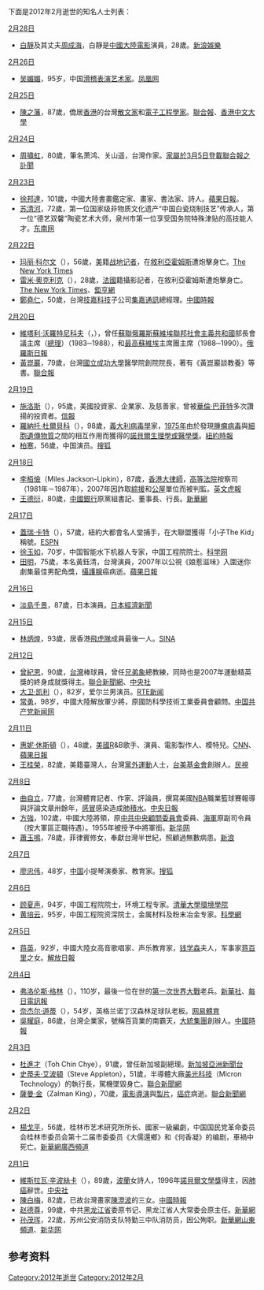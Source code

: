 <noinclude>{{MonthTOC|2012年|逝世人物列表}}

下面是2012年2月逝世的知名人士列表：
</noinclude>
;[[2月28日|2月28日]]
* [[白靜|白靜]]及其丈夫[[周成海|周成海]]，白靜是[[中國大陸電影|中國大陸電影]]演員，28歲。[http://ent.sina.com.cn/s/m/2012-02-28/16423567681.shtml 新浪娛樂]{{Wayback|url=http://ent.sina.com.cn/s/m/2012-02-28/16423567681.shtml |date=20210105005422 }}

;[[2月26日|2月26日]]
* [[吴媚媚|吴媚媚]]，95岁，中国[[滑稽演员|滑稽表演艺术家]]。[http://ent.ifeng.com/idolnews/mainland/detail_2012_02/28/12829584_0.shtml 凤凰网]{{Wayback|url=http://ent.ifeng.com/idolnews/mainland/detail_2012_02/28/12829584_0.shtml |date=20180818011645 }}

;[[2月25日|2月25日]]
* [[陳之藩|陳之藩]]，87歲，僑居[[香港|香港]]的台灣[[散文家|散文家]]和[[電子工程學|電子工程學家]]。[http://udn.com/NEWS/BREAKINGNEWS/BREAKINGNEWS1/6925284.shtml 聯合報]{{Wayback|url=http://udn.com/NEWS/BREAKINGNEWS/BREAKINGNEWS1/6925284.shtml |date=20120229210103 }}、[http://www.cuhk.edu.hk/chinese/features/professor-chen-chih-fan.html 香港中文大學]{{Wayback|url=http://www.cuhk.edu.hk/chinese/features/professor-chen-chih-fan.html |date=20200926113019 }}

;[[2月24日|2月24日]]
* [[周嘯虹|周嘯虹]]，80歲，筆名萧鸿、关山遥，台灣作家。[http://udndata.com/ndapp/FpIndex?paperID=UN&thisY=2012&thisM=3&thisD=5 家屬於3月5日登載聯合報之訃聞]{{Wayback|url=http://udndata.com/ndapp/FpIndex?paperID=UN&thisY=2012&thisM=3&thisD=5 |date=20210105005530 }}

;[[2月23日|2月23日]]
* [[徐邦達|徐邦達]]，101歲，中國大陸書畫鑑定家、畫家、書法家、詩人。[http://hk.apple.nextmedia.com/template/apple/art_main.php?iss_id=20120224&sec_id=15335&subsec=15336&art_id=16098332 蘋果日報]。
* [[苏清河|苏清河]]，72歲，第一位国家级非物质文化遗产“中国白瓷烧制技艺”传承人，第一位“德艺双馨”陶瓷艺术大师，泉州市第一位享受国务院特殊津贴的高技能人才。[https://web.archive.org/web/20160304081417/http://qz.fjsen.com/2012-02/26/content_7900160.htm 东南网]

;[[2月22日|2月22日]]
* [[玛丽·科尔文|玛丽·科尔文]]（{{lang-en|Marie Colvin}}），56歲，[[美國|美]]籍[[战地记者|战地记者]]，在[[敘利亞|敘利亞]][[霍姆斯|霍姆斯]]遭炮擊身亡。{{en}}[http://www.nytimes.com/2012/02/23/world/middleeast/marie-colvin-and-remi-ochlik-journalists-killed-in-syria.html The New York Times]{{Wayback|url=http://www.nytimes.com/2012/02/23/world/middleeast/marie-colvin-and-remi-ochlik-journalists-killed-in-syria.html |date=20120223162741 }}
* [[雷米·奧克利克|雷米·奧克利克]]（{{lang-fr|Rémi Ochlik}}），28歲，[[法國|法國]]籍攝影記者，在敘利亞霍姆斯遭炮擊身亡。{{en}}[http://www.nytimes.com/2012/02/23/world/middleeast/marie-colvin-and-remi-ochlik-journalists-killed-in-syria.html The New York Times]{{Wayback|url=http://www.nytimes.com/2012/02/23/world/middleeast/marie-colvin-and-remi-ochlik-journalists-killed-in-syria.html |date=20120223162741 }}、[http://news.cnyes.com/Content/20120224/KFIMAV6J2Z7P6.shtml?c=sh_stock 鉅亨網]{{Wayback|url=http://news.cnyes.com/Content/20120224/KFIMAV6J2Z7P6.shtml?c=sh_stock |date=20190822104429 }}
* [[鄭堯仁|鄭堯仁]]，50歲，台灣[[技嘉科技|技嘉科技]]子公司[[集嘉通訊|集嘉通訊]]總經理。[https://web.archive.org/web/20120223130338/http://news.chinatimes.com/tech/12050902/122012022300384.html 中國時報]

;[[2月20日|2月20日]]
* [[維塔利·沃羅特尼科夫|維塔利·沃羅特尼科夫]]（{{lang-en|Vitaly Ivanovich Vorotnikov}}，{{lang-ru|Вита́лий Ива́нович Воротнико́в}}），曾任[[蘇聯|蘇聯]][[俄羅斯蘇維埃聯邦社會主義共和國|俄羅斯蘇維埃聯邦社會主義共和國]]部長會議主席（[[總理|總理]]）（1983─1988），和[[最高蘇維埃|最高蘇維埃]]主席團主席（1988─1990）。{{ru}}[http://kommersant.ru/news/1877657 俄羅斯日報]{{Wayback|url=http://kommersant.ru/news/1877657 |date=20120220233729 }}
* [[黃崑巖|黃崑巖]]，79歲，台灣[[國立成功大學|國立成功大學]]醫學院創院院長，著有《黃崑巖談教養》等書。[https://web.archive.org/web/20120223180258/http://udn.com/NEWS/NATIONAL/NATS3/6916375.shtml 聯合報]

;[[2月19日|2月19日]]
* [[施洛斯|施洛斯]]（{{lang-en|Walter Schloss}}），95歲，美國投資家、企業家、及慈善家，曾被[[華倫·巴菲特|華倫·巴菲特]]多次讚揚的投資者。[http://www.hkej.com/template/dailynews/jsp/detail.jsp?dnews_id=3331&cat_id=3&title_id=493767&rtd=32685 信報]{{Wayback|url=http://www.hkej.com/template/dailynews/jsp/detail.jsp?dnews_id=3331&cat_id=3&title_id=493767&rtd=32685 |date=20190822104330 }}
* [[羅納托·杜爾貝科|羅納托·杜爾貝科]]（{{lang-it|Renato Dulbecco}}），98歲，[[義大利|義大利]][[病毒學|病毒學]]家，[[1975年|1975年]]由於發現[[腫瘤|腫瘤]][[病毒|病毒]]與[[細胞|細胞]][[遺傳物質|遺傳物質]]之間的相互作用而獲得的[[諾貝爾生理學或醫學獎|諾貝爾生理學或醫學獎]]。{{en}}[http://www.nytimes.com/2012/02/21/us/dr-renato-dulbecco-nobel-laureate-dies-at-97.html 紐約時報]{{Wayback|url=http://www.nytimes.com/2012/02/21/us/dr-renato-dulbecco-nobel-laureate-dies-at-97.html |date=20210105044826 }}
* [[柏寒|柏寒]]，56歲，中国演员。[http://roll.sohu.com/20120222/n335464844.shtml 搜狐]{{Wayback|url=http://roll.sohu.com/20120222/n335464844.shtml |date=20210105155754 }}

;[[2月18日|2月18日]]
* [[李栢儉|李栢儉]]（Miles Jackson-Lipkin），87歲，[[香港|香港]][[大律師|大律師]]，[[香港特別行政區高等法院原訟法庭|高等法院]]按察司（1981年－1987年），2007年因詐取[[綜援|綜援]]和[[香港公共屋邨|公屋]]單位而被判監。[https://web.archive.org/web/20150526024316/http://www.thestandard.com.hk/news_detail.asp?we_cat=4&art_id=120495&sid=35666088&con_type=1&d_str=20120308&fc=7 英文虎報]
* [[王德衍|王德衍]]，80歲，[[中國銀行|中國銀行]]原黨組書記、董事長、行長。[http://news.xinhuanet.com/politics/2012-03/05/c_111605398.htm 新華網]{{Wayback|url=http://news.xinhuanet.com/politics/2012-03/05/c_111605398.htm |date=20120711115330 }}

;[[2月17日|2月17日]]
* [[蓋瑞·卡特|蓋瑞·卡特]]（{{lang-en|Gary Carter}}），57歲，紐約大都會名人堂捕手，在大聯盟獲得「小子The Kid」稱號。[https://web.archive.org/web/20120219221352/http://www.espnstar.com.tw/news/baseball/2012/0217/228204.htm ESPN]
* [[徐玉如|徐玉如]]，70岁，中国智能水下机器人专家，中国工程院院士。[http://news.sciencenet.cn/htmlnews/2012/2/259966.shtm 科学网]{{Wayback|url=http://news.sciencenet.cn/htmlnews/2012/2/259966.shtm |date=20210105010756 }}
* [[田明|田明]]，75歲，本名黃鈺清，台灣演員，2007年以公視《娘惹滋味》入圍迷你劇集最佳男配角獎，[[攝護腺|攝護腺]]癌病逝。[https://web.archive.org/web/20120220232218/http://tw.nextmedia.com/applenews/article/art_id/34034961/IssueID/20120219 蘋果日報]

;[[2月16日|2月16日]]
* [[淡島千景|淡島千景]]，87歲，日本演員。{{ja}}[http://www.nikkei.com/news/headline/archive/article/g=96958A9C93819695E3E4E2E39E8DE3E4E2E0E0E2E3E09191E2E2E2E2 日本經濟新聞]{{Wayback|url=http://www.nikkei.com/news/headline/archive/article/g=96958A9C93819695E3E4E2E39E8DE3E4E2E0E0E2E3E09191E2E2E2E2 |date=20190822104323 }}

;[[2月15日|2月15日]]
*[[林炳煌|林炳煌]]，93歲，居香港[[飛虎隊|飛虎隊]]成員最後一人。[http://news.sina.com.cn/c/2012-02-21/140323967515.shtml SINA]{{Wayback|url=http://news.sina.com.cn/c/2012-02-21/140323967515.shtml |date=20210104215418 }}

;[[2月12日|2月12日]]
* [[曾紀恩|曾紀恩]]，90歲，[[台灣|台灣]]棒球員，曾任[[兄弟象|兄弟象]]總教練，同時也是2007年運動精英獎的終身成就獎得主。[https://web.archive.org/web/20120214154012/http://udn.com/NEWS/BREAKINGNEWS/BREAKINGNEWS7/6895818.shtml 聯合新聞網]、[https://web.archive.org/web/20160304115805/http://www2.cna.com.tw/News/FirstNews/201202120055.aspx 中央社]
* [[大卫·凯利_(演员)|大卫·凯利]]（{{lang|en|David Kelly}}），82岁，爱尔兰男演员。[http://www.rte.ie/news/2012/0212/kellyd.html RTE新闻]{{Wayback|url=http://www.rte.ie/news/2012/0212/kellyd.html |date=20120213200743 }}
* [[常勇|常勇]]，98岁，中國大陸解放軍少將，原國防科學技術工業委員會顧問。[http://www.cpcnews.cn/BIG5/64093/87393/17202168.html 中国共产党新闻网]{{Dead link|date=2020年3月 |bot=InternetArchiveBot |fix-attempted=yes }}

;[[2月11日|2月11日]]
* [[惠妮·休斯頓|惠妮·休斯頓]]（{{lang-en|Whitney Elizabeth Houston}}），48歲，[[美國|美國]]R&B歌手、演員、電影製作人、模特兒。{{en}}[http://edition.cnn.com/2012/02/12/showbiz/whitney-houston-death/ CNN]{{Wayback|url=http://edition.cnn.com/2012/02/12/showbiz/whitney-houston-death/ |date=20191212062524 }}、[http://hk.apple.nextmedia.com/template/apple/art_main.php?iss_id=20120213&sec_id=4104&art_id=16065091 蘋果日報]{{Wayback|url=http://hk.apple.nextmedia.com/template/apple/art_main.php?iss_id=20120213&sec_id=4104&art_id=16065091 |date=20120415223655 }}
* [[王桂榮_(企業家)|王桂榮]]，82歲，美籍臺灣人，台灣[[黨外運動|黨外運動]]人士，[[台美基金會|台美基金會]]創辦人。[http://news.ftv.com.tw/NewsContent.aspx?sno=2012211P11M1&ntype=class 民視]{{Webarchive|url=https://archive.is/20130418202517/http://news.ftv.com.tw/NewsContent.aspx?sno=2012211P11M1&ntype=class |date=2013-04-18 }}

;[[2月8日|2月8日]]
* [[曲自立|曲自立]]，77歲，台灣體育記者、作家、評論員，撰寫美國[[NBA|NBA]]職業籃球賽報導與評論文章卅餘年，[[感冒|感冒]]感染造成[[肺積水|肺積水]]。[https://web.archive.org/web/20160304091322/http://www.cdnews.com.tw/cdnews_site/docDetail.jsp?coluid=121&docid=101812838 中央日報]
* [[方強|方強]]，102歲，中國大陸將領，原[[中共中央顧問委員會|中共中央顧問委員會]]委員、[[中國人民解放軍海軍|海軍]]原副司令員（按大軍區正職待遇）。1955年被授予中將軍銜。[http://news.xinhuanet.com/politics/2012-02/16/c_111533660.htm 新华网]{{Wayback|url=http://news.xinhuanet.com/politics/2012-02/16/c_111533660.htm |date=20130924050409 }}
* [[蕭玉鳴|蕭玉鳴]]，78歲，菲律賓修女，奉獻台灣半世紀，照顧過無數病患。[http://news.sina.com.tw/article/20120223/5953042.html 新浪]{{dead link|date=十一月 2017 |bot=InternetArchiveBot }}

;[[2月7日|2月7日]]
*[[廖忠伟|廖忠伟]]，48岁，[[中国|中国]]小提琴演奏家、教育家。[http://roll.sohu.com/20120218/n335122465.shtml 搜狐]{{Wayback|url=http://roll.sohu.com/20120218/n335122465.shtml |date=20200930031014 }}

;[[2月6日|2月6日]]
* [[顾夏声|顾夏声]]，94岁，中国工程院院士，环境工程专家。[https://web.archive.org/web/20120210234053/http://www.tsinghua.edu.cn/publish/env/6409/2012/20120207095052539844487/20120207095052539844487_.html 清華大學環境學院]
* [[黄培云|黄培云]]，95岁，中国工程院资深院士，金属材料及粉末冶金专家。[http://news.sciencenet.cn/htmlnews/2012/2/259474.shtm 科學網]{{Wayback|url=http://news.sciencenet.cn/htmlnews/2012/2/259474.shtm |date=20210105031155 }}

;[[2月5日|2月5日]]
* [[蒋英|蒋英]]，92岁，中國大陸女高音歌唱家、声乐教育家，[[钱学森|钱学森]]夫人，军事家[[蒋百里|蒋百里]]之女。[https://web.archive.org/web/20120209025333/http://newspaper.jfdaily.com/jfrb/html/2012-02/06/content_742750.htm 解放日報]

;[[2月4日|2月4日]]
* [[弗洛伦斯·格林|弗洛伦斯·格林]]（{{lang-en|Florence Green}}），110岁，最後一位在世的[[第一次世界大戰|第一次世界大戰]]老兵。[http://news.xinhuanet.com/world/2012-02/09/c_122676300.htm 新華社]、{{en}}[http://www.telegraph.co.uk/news/obituaries/military-obituaries/air-force-obituaries/9066998/Florence-Green.html 每日電訊報]{{Wayback|url=http://www.telegraph.co.uk/news/obituaries/military-obituaries/air-force-obituaries/9066998/Florence-Green.html |date=20210105010616 }}
* [[奈杰尔·道蒂|奈杰尔·道蒂]]（{{lang-en|Nigel Doughty}}），54岁，英格兰诺丁汉森林足球队老板。[http://sports.163.com/12/0205/06/7PFRM2VM00051CCL.html 网易體育]{{Wayback|url=http://sports.163.com/12/0205/06/7PFRM2VM00051CCL.html |date=20190401081838 }}
* [[吳耀庭|吳耀庭]]，86歲，台灣企業家，號稱百貨業的南霸天，[[大統集團|大統集團]]創辦人。[https://web.archive.org/web/20120211201810/http://news.chinatimes.com/society/110503/112012020900106.html 中國時報]

;[[2月3日|2月3日]]
* [[杜進才|杜進才]]（Toh Chin Chye），91歲，曾任新加坡副總理。[http://www.channelnewsasia.com/stories/singaporelocalnews/view/1180716/1/.html 新加坡亞洲新聞台]{{Wayback|url=http://www.channelnewsasia.com/stories/singaporelocalnews/view/1180716/1/.html |date=20130131033451 }}
* [[史蒂夫·艾波頓|史蒂夫·艾波頓]]（Steve Appleton），51歲，半導體大廠[[美光科技|美光科技]]（Micron Technology）的執行長，駕機墜毀身亡。[https://web.archive.org/web/20120206161436/http://udn.com/NEWS/WORLD/WOR2/6879044.shtml 聯合新聞網]
*[[薩曼·金|薩曼·金]]（Zalman King），70歲，[[電影|電影]][[導演|導演]]與[[製片|製片]]，[[癌症|癌症]]病逝。[https://web.archive.org/web/20120206071951/http://udn.com/NEWS/ENTERTAINMENT/ENT4/6879935.shtml 聯合新聞網]

;[[2月2日|2月2日]]
* [[楊戈平|楊戈平]]，56歲，桂林市艺术研究所所长、國家一級編劇，中国国民党革命委员会桂林市委员会第十二届市委委员《大儒還鄉》和《何香凝》的编剧，車禍中死亡。[https://web.archive.org/web/20160304121042/http://www.gx.xinhuanet.com/newscenter/2012-02/08/content_24662527.htm 新華網廣西頻道]

;[[2月1日|2月1日]]
* [[維斯拉瓦·辛波絲卡|維斯拉瓦·辛波絲卡]]（{{lang-pl|Wisława Szymborska}}），89歲，[[波蘭|波蘭]]女詩人，1996年[[諾貝爾文學獎|諾貝爾文學獎]]得主，因[[肺癌|肺癌]]辭世。[https://web.archive.org/web/20160304113258/http://www2.cna.com.tw/News/FirstNews/201202020023.aspx 中央社]
* [[陳白梅|陳白梅]]，82歲，已故台灣畫家[[陳澄波|陳澄波]]的三女。[https://web.archive.org/web/20120207135209/http://news.chinatimes.com/reading/110513/112012020300495.html 中國時報]
* [[赵德尊|赵德尊]]，99歲，中共[[黑龙江省|黑龙江省]]委原书记、黑龙江省人大常委会原主任。[http://news.xinhuanet.com/politics/2012-02/23/c_111561329.htm 新華網]{{Wayback|url=http://news.xinhuanet.com/politics/2012-02/23/c_111561329.htm |date=20120420072753 }}
* [[孙茂珲|孙茂珲]]，22歲，苏州公安消防支队特勤三中队消防员，因公殉职。[https://web.archive.org/web/20120206080105/http://www.sd.xinhuanet.com/sdsq/2012-02/02/content_24630818.htm 新華網山東頻道]、[http://news.xinhuanet.com/mil/2012-02/03/c_122652916.htm 新华网]{{Wayback|url=http://news.xinhuanet.com/mil/2012-02/03/c_122652916.htm |date=20120207041927 }}

== 参考资料 ==
{{reflist}}

{{各年各月份逝世人物}}

[[Category:2012年逝世|Category:2012年逝世]]
[[Category:2012年2月|Category:2012年2月]]